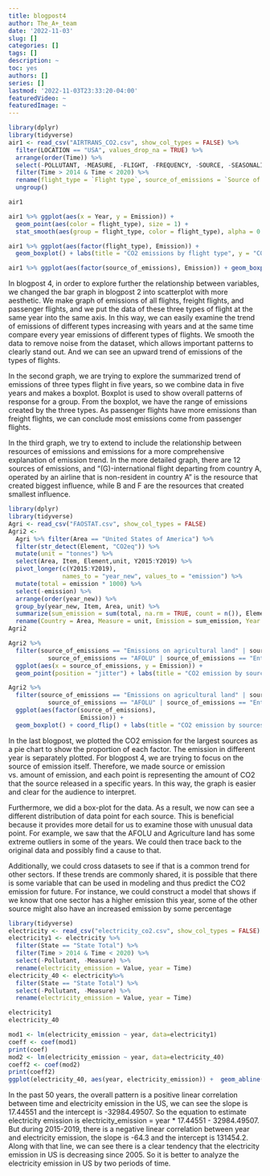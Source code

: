 ```yaml
---
title: blogpost4
author: The_A+_team
date: '2022-11-03'
slug: []
categories: []
tags: []
description: ~
toc: yes
authors: []
series: []
lastmod: '2022-11-03T23:33:20-04:00'
featuredVideo: ~
featuredImage: ~
---
```


```r
library(dplyr)
library(tidyverse)
air1 <- read_csv("AIRTRANS_CO2.csv", show_col_types = FALSE) %>% 
  filter(LOCATION == "USA", values_drop_na = TRUE) %>% 
  arrange(order(Time)) %>% 
  select(-POLLUTANT, -MEASURE, -FLIGHT, -FREQUENCY, -SOURCE, -SEASONALITY, -TIME, -`Flag Codes`, -Flags, -Pollutant, -LOCATION) %>% 
  filter(Time > 2014 & Time < 2020) %>% 
  rename(flight_type = `Flight type`, source_of_emissions = `Source of emissions`, Year = Time, Emission = Value) %>%
  ungroup() 

air1
```


```r
air1 %>% ggplot(aes(x = Year, y = Emission)) +
  geom_point(aes(color = flight_type), size = 1) +
  stat_smooth(aes(group = flight_type, color = flight_type), alpha = 0.5, geom = "line") + labs(title = "CO2 emission by year", x = "year", y = "CO2 Emission (tonnes)")

air1 %>% ggplot(aes(factor(flight_type), Emission)) +
  geom_boxplot() + labs(title = "CO2 emissions by flight type", y = "CO2 Emission (tonnes)") + coord_flip()

air1 %>% ggplot(aes(factor(source_of_emissions), Emission)) + geom_boxplot() + theme(axis.text.x = element_text(size=5, angle=45, vjust=0.8, hjust=0.8)) + labs(title = "CO2 emisssions by sources", x = "year", y = "CO2 Emission (tonnes)")
```

In blogpost 4, in order to explore further the relationship between variables, we changed the bar graph in blogpost 2 into scatterplot with more aesthetic. We make graph of emissions of all flights, freight flights, and passenger flights, and we put the data of these three types of flight at the same year into the same axis. In this way, we can easily examine the trend of emissions of different types increasing with years and at the same time compare every year emissions of different types of flights. We smooth the data to remove noise from the dataset, which allows important patterns to clearly stand out. And we can see an upward trend of emissions of the types of flights. 

In the second graph, we are trying to explore the summarized trend of emissions of three types flight in five years, so we combine data in five years and makes a boxplot. Boxplot is used to show overall patterns of response for a group. From the boxplot, we have the range of emissions created by the three types. As passenger flights have more emissions than freight flights, we can conclude most emissions come from passenger flights. 

In the third graph, we try to extend to include the relationship between resources of emissions and emissions for a more comprehensive explanation of emission trend.  In the more detailed graph, there are 12 sources of emissions, and “(G)-international flight departing from country A, operated by an airline that is non-resident in country A” is the resource that created biggest influence, while B and F are the resources that created smallest influence.


```r
library(dplyr)
library(tidyverse)
Agri <- read_csv("FAOSTAT.csv", show_col_types = FALSE) 
Agri2 <- 
  Agri %>% filter(Area == "United States of America") %>%
  filter(str_detect(Element, "CO2eq")) %>%
  mutate(unit = "tonnes") %>%
  select(Area, Item, Element,unit, Y2015:Y2019) %>%
  pivot_longer(c(Y2015:Y2019),
               names_to = "year_new", values_to = "emission") %>%
  mutate(total = emission * 1000) %>%
  select(-emission) %>%
  arrange(order(year_new)) %>%
  group_by(year_new, Item, Area, unit) %>%
  summarize(sum_emission = sum(total, na.rm = TRUE, count = n()), Element) %>%
  rename(Country = Area, Measure = unit, Emission = sum_emission, Year = year_new, source_of_emissions = Item)
Agri2
```


```r
Agri2 %>%
  filter(source_of_emissions == "Emissions on agricultural land" | source_of_emissions == "Farm-gate emissions" | source_of_emissions == "IPCC Agriculture" | 
           source_of_emissions == "AFOLU" | source_of_emissions == "Enteric Fermentation") %>%
  ggplot(aes(x = source_of_emissions, y = Emission)) +
  geom_point(position = "jitter") + labs(title = "CO2 emission by sources", x = "source of emissions", y = "CO2 Emission (tonnes)") + theme(axis.text.x = element_text(size=9, angle=45, vjust=0.8, hjust=0.8))

Agri2 %>%
  filter(source_of_emissions == "Emissions on agricultural land" | source_of_emissions == "Farm-gate emissions" | source_of_emissions == "IPCC Agriculture" | 
           source_of_emissions == "AFOLU" | source_of_emissions == "Enteric Fermentation") %>%
  ggplot(aes(factor(source_of_emissions),
                    Emission)) +
  geom_boxplot() + coord_flip() + labs(title = "CO2 emission by sources", x = "Emissions(tonnes)", y = "source of emission")
```

In the last blogpost, we plotted the CO2 emission for the largest sources as a pie chart to show the proportion of each factor. The emission in different year is separately plotted. For blogpost 4, we are trying to focus on the source of emission itself. Therefore, we made source or emission vs. amount of emission, and each point is representing the amount of CO2 that the source released in a specific years. In this way, the graph is easier and clear for the audience to interpret.  

Furthermore, we did a box-plot for the data. As a result, we now can see a different distribution of data point for each source. This is beneficial because it provides more detail for us to examine those with unusual data point. For example, we saw that the AFOLU and Agriculture land has some extreme outliers in some of the years. We could then trace back to the original data and possibly find a cause to that. 

Additionally, we could cross datasets to see if that is a common trend for other sectors. If these trends are commonly shared, it is possible that there is some variable that can be used in modeling and thus predict the CO2 emission for future. For instance, we could construct a model that shows if we know that one sector has a higher emission this year, some of the other source might also have an increased emission by some percentage

```r
library(tidyverse)
electricity <- read_csv("electricity_co2.csv", show_col_types = FALSE)
electricity1 <- electricity %>%
  filter(State == "State Total") %>%
  filter(Time > 2014 & Time < 2020) %>%
  select(-Pollutant, -Measure) %>% 
  rename(electricity_emission = Value, year = Time)
electricity_40 <- electricity%>%
  filter(State == "State Total") %>%
  select(-Pollutant, -Measure) %>% 
  rename(electricity_emission = Value, year = Time)

electricity1
electricity_40
```


```r
mod1 <- lm(electricity_emission ~ year, data=electricity1)
coeff <- coef(mod1)
print(coef)
mod2 <- lm(electricity_emission ~ year, data=electricity_40)
coeff2 <- coef(mod2)
print(coeff2)
ggplot(electricity_40, aes(year, electricity_emission)) +  geom_abline(intercept = coeff[1], slope = coeff[2], color = "red", na.rm = FALSE) + geom_point() + geom_abline(intercept = coeff2[1], slope= coeff2[2], color = "blue")
```

In the past 50 years, the overall pattern is a positive linear correlation between time and electricity emission in the US, we can see the slope is 17.44551 and the intercept is -32984.49507. So the equation to estimate electricity emission is electricity_emission = year * 17.44551 - 32984.49507. But during 2015-2019, there is a negative linear correlation between year and electricity emission, the slope is -64.3 and the intercept is 131454.2. Along with that line, we can see there is a clear tendency that the electricity emission in US is decreasing since 2005. So it is better to analyze the electricity emission in US by two periods of time.
